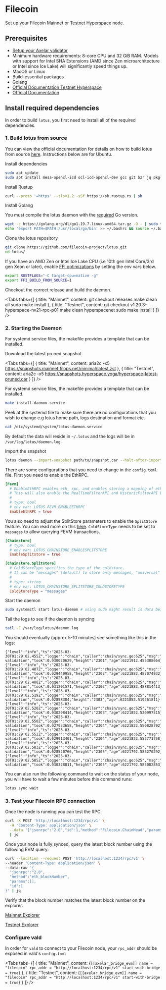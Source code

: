 # Filecoin


Set up your Filecoin Mainnet or Testnet Hyperspace node.

## Prerequisites

- [Setup your Axelar validator](/validator/setup)
- Minimum hardware requirements: 8-core CPU and 32 GiB RAM. Models with support for Intel SHA Extensions (AMD since Zen microarchitecture or Intel since Ice Lake) will significantly speed things up.
- MacOS or Linux
- Build-essential packages
- Golang
- [Official Documentation Testnet Hyperspace](https://kb.factor8.io/docs/filecoin/testnets/hyperspace)
- [Official Documentation](https://lotus.filecoin.io/lotus/install/linux/)

## Install required dependencies

In order to build `lotus`, you first need to install all of the required dependencies.

### 1. Build lotus from source

You can view the official documentation for details on how to build lotus from source [here](https://lotus.filecoin.io/lotus/install/linux/#building-from-source). Instructions below are for Ubuntu.

Install dependencies
```bash
sudo apt update
sudo apt install mesa-opencl-icd ocl-icd-opencl-dev gcc git bzr jq pkg-config curl clang build-essential hwloc libhwloc-dev wget aria2 -y && sudo apt upgrade -y
```

Install Rustup

```bash
curl --proto '=https' --tlsv1.2 -sSf https://sh.rustup.rs | sh
```

Install Golang

You must compile the lotus daemon with the [required](https://lotus.filecoin.io/lotus/install/linux/#go) Go version.
```bash
wget -c https://golang.org/dl/go1.19.7.linux-amd64.tar.gz -O - | sudo tar -xz -C /usr/local
echo 'export PATH=$PATH:/usr/local/go/bin' >> ~/.bashrc && source ~/.bashrc
```

Clone the lotus repository

```bash
git clone https://github.com/filecoin-project/lotus.git
cd lotus/
```

If you have an AMD Zen or Intel Ice Lake CPU (i.e 10th gen Intel Core/3rd gen Xeon or later),
enable [FFI optimizations](https://lotus.filecoin.io/lotus/install/linux/#native-filecoin-ffi) by setting the env vars below.

```bash
export RUSTFLAGS="-C target-cpu=native -g"
export FFI_BUILD_FROM_SOURCE=1
```

Checkout the correct release and build the daemon.

<Tabs tabs={[
{
title: "Mainnet",
content: <CodeBlock language="bash">
git checkout releases
make clean all
sudo make install
</CodeBlock>
},
{
title: "Testnet",
content: <CodeBlock language="bash">
git checkout v1.20.3-hyperspace-nv21-rpc-p01
make clean hyperspacenet
sudo make install
</CodeBlock>
}
]} />

### 2. Starting the Daemon

For systemd service files, the makefile provides a template that can be installed.

Download the latest pruned snapshot.

<Tabs tabs={[
{
title: "Mainnet",
content: <CodeBlock language="bash">
aria2c -x5 https://snapshots.mainnet.filops.net/minimal/latest.zst
</CodeBlock>
},
{
title: "Testnet",
content: <CodeBlock language="bash">
aria2c -x5 https://snapshots.hyperspace.yoga/hyperspace-latest-pruned.car
</CodeBlock>
}
]} />

For systemd service files, the makefile provides a template that can be installed.

```bash
make install-daemon-service
```

Peek at the systemd file to make sure there are no configurations that you wish to change e.g lotus home path, logs destination and format etc.

```bash
cat /etc/systemd/system/lotus-daemon.service
```

By default the data will reside in `~/.lotus` and the logs will be in `/var/log/lotus/daemon.log`.

Import the snapshot

```bash
lotus daemon --import-snapshot path/to/snapshot.car --halt-after-import
```

There are some configurations that you need to change in the `config.toml` file. First you need to enable the EthRPC.

```toml
[Fevm]
  # EnableEthRPC enables eth_ rpc, and enables storing a mapping of eth transaction hashes to filecoin message Cids.
  # This will also enable the RealTimeFilterAPI and HistoricFilterAPI by default, but they can be disabled by config options above.
  #
  # type: bool
  # env var: LOTUS_FEVM_ENABLEETHRPC
  EnableEthRPC = true
```

You also need to adjust the SplitStore parameters to enable the `SplitStore` feature. You can read more on this [here](https://docs.filecoin.io/mine/lotus/splitstore/).
`ColdStoreType` needs to be set to `messages` to allow querying FEVM transactions.

```toml
[Chainstore]
  # type: bool
  # env var: LOTUS_CHAINSTORE_ENABLESPLITSTORE
  EnableSplitstore = true

[Chainstore.Splitstore]
  # ColdStoreType specifies the type of the coldstore.
  # It can be "messages" (default) to store only messages, "universal" to store all chain state or "discard" for discarding cold blocks.
  #
  # type: string
  # env var: LOTUS_CHAINSTORE_SPLITSTORE_COLDSTORETYPE
  ColdStoreType = "messages"
```

Start the daemon

```bash
sudo systemctl start lotus-daemon # using sudo might result is data being stored in /root/.lotus
```

Tail the logs to see if the daemon is syncing

```bash
tail -F /var/log/lotus/daemon.log
```

You should eventually (approx 5-10 minutes) see something like this in the logs:

```logs
{"level":"info","ts":"2023-03-30T01:29:02.455Z","logger":"chain","caller":"chain/sync.go:625","msg":"block validation","took":0.030020629,"height":"2301","age":6221912.455308664}
{"level":"info","ts":"2023-03-30T01:29:02.487Z","logger":"chain","caller":"chain/sync.go:625","msg":"block validation","took":0.029449958,"height":"2302","age":6221882.487074932}
{"level":"info","ts":"2023-03-30T01:29:02.488Z","logger":"chain","caller":"chain/sync.go:625","msg":"block validation","took":0.031201571,"height":"2302","age":6221882.488814413}
{"level":"info","ts":"2023-03-30T01:29:02.519Z","logger":"chain","caller":"chain/sync.go:625","msg":"block validation","took":0.02858384,"height":"2303","age":6221852.519261811}
{"level":"info","ts":"2023-03-30T01:29:02.520Z","logger":"chain","caller":"chain/sync.go:625","msg":"block validation","took":0.030298414,"height":"2303","age":6221852.520997515}
{"level":"info","ts":"2023-03-30T01:29:02.550Z","logger":"chain","caller":"chain/sync.go:625","msg":"block validation","took":0.027933658,"height":"2304","age":6221822.550828792}
{"level":"info","ts":"2023-03-30T01:29:02.552Z","logger":"chain","caller":"chain/sync.go:625","msg":"block validation","took":0.029913401,"height":"2304","age":6221822.552771758}
{"level":"info","ts":"2023-03-30T01:29:02.583Z","logger":"chain","caller":"chain/sync.go:625","msg":"block validation","took":0.028520766,"height":"2305","age":6221792.583270292}
{"level":"info","ts":"2023-03-30T01:29:02.585Z","logger":"chain","caller":"chain/sync.go:625","msg":"block validation","took":0.030328811,"height":"2305","age":6221792.585082853}
```

You can also run the following command to wait on the status of your node, you will have to wait a few minutes before this command runs:

```bash
lotus sync wait
```

### 3. Test your Filecoin RPC connection

Once the node is running you can test the RPC.

```bash
curl -X POST 'http://localhost:1234/rpc/v1' \
  -H 'Content-Type: application/json' \
  --data '{"jsonrpc":"2.0","id":1,"method":"Filecoin.ChainHead","params":[]}' \
  | jq
```

Once your node is fully synced, query the latest block number using the following EVM query:

```bash
curl --location --request POST 'http://localhost:1234/rpc/v1' \
--header 'Content-Type: application/json' \
--data-raw '{
  "jsonrpc":"2.0",
  "method":"eth_blockNumber",
  "params":[],
  "id":1
}' | jq
```

Verify that the block number matches the latest block number on the explorer.

[Mainnet Explorer](https://filfox.info/en/tipset)

[Testnet Explorer](https://hyperspace.filfox.info/en/tipset)

### Configure vald

In order for `vald` to connect to your Filecoin node, your `rpc_addr` should be exposed in
vald's `config.toml`

<Tabs tabs={[
{
title: "Mainnet",
content: <CodeBlock language="yaml">
{`[[axelar_bridge_evm]]
name = "filecoin"
rpc_addr = "http://localhost:1234/rpc/v1"
start-with-bridge = true`}
</CodeBlock>
},
{
title: "Testnet",
content: <CodeBlock language="yaml">
{`[[axelar_bridge_evm]]
name = "filecoin"
rpc_addr = "http://localhost:1234/rpc/v1"
start-with-bridge = true`}
</CodeBlock>
}
]} />
